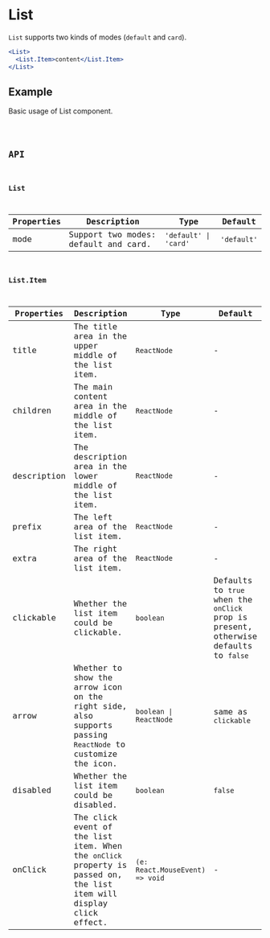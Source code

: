 # List

`List` supports two kinds of modes (`default` and `card`).

```jsx pure
<List>
  <List.Item>content</List.Item>
</List>
```

## Example

Basic usage of List component.

<code src="./demo/Example.tsx" />

## API

### List

| Properties | Description                          | Type                  | Default     |
| ---------- | ------------------------------------ | --------------------- | ----------- |
| mode       | Support two modes: default and card. | `'default' \| 'card'` | `'default'` |

### List.Item

| Properties  | Description                                                                                                          | Type                            | Default                                                                              |
| ----------- | -------------------------------------------------------------------------------------------------------------------- | ------------------------------- | ------------------------------------------------------------------------------------ |
| title       | The title area in the upper middle of the list item.                                                                 | `ReactNode`                     | -                                                                                    |
| children    | The main content area in the middle of the list item.                                                                | `ReactNode`                     | -                                                                                    |
| description | The description area in the lower middle of the list item.                                                           | `ReactNode`                     | -                                                                                    |
| prefix      | The left area of the list item.                                                                                      | `ReactNode`                     | -                                                                                    |
| extra       | The right area of the list item.                                                                                     | `ReactNode`                     | -                                                                                    |
| clickable   | Whether the list item could be clickable.                                                                            | `boolean`                       | Defaults to `true` when the `onClick` prop is present, otherwise defaults to `false` |
| arrow       | Whether to show the arrow icon on the right side, also supports passing `ReactNode` to customize the icon.           | `boolean \| ReactNode`          | same as `clickable`                                                                  |
| disabled    | Whether the list item could be disabled.                                                                             | `boolean`                       | `false`                                                                              |
| onClick     | The click event of the list item. When the `onClick` property is passed on, the list item will display click effect. | `(e: React.MouseEvent) => void` | -                                                                                    |
